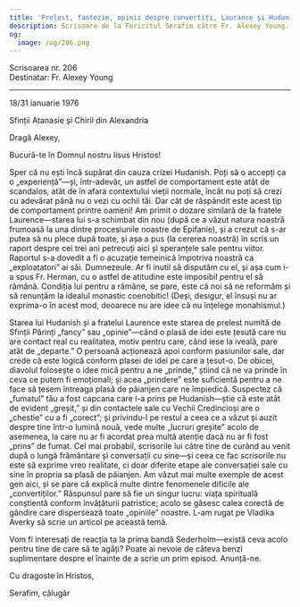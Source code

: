 ```yaml
---
title: 'Prelest, fantezie, opinii despre convertiți, Laurance și Hudanish'
description: Scrisoare de la Fericitul Serafim către Fr. Alexey Young.
og:
  image: /og/206.png
---
```


<div style={{textAlign:'right', fontFamily:'monospace'}}>Scrisoarea nr. 206</div>
<div style={{textAlign:'left', fontFamily:'monospace'}}>Destinatar: Fr. Alexey Young</div>

---

18/31 ianuarie 1976

Sfinții Atanasie și Chiril din Alexandria

Dragă Alexey,

Bucură-te în Domnul nostru Iisus Hristos!

Sper că nu ești încă supărat din cauza crizei Hudanish. Poți să o accepți ca o „experiență”—și, într-adevăr, un astfel de comportament este atât de scandalos, atât de în afara contextului vieții normale, încât nu poți să crezi cu adevărat până nu o vezi cu ochii tăi. Dar cât de răspândit este acest tip de comportament printre oameni! Am primit o dozare similară de la fratele Laurence—starea lui s-a schimbat din nou (după ce a văzut natura noastră frumoasă la una dintre procesiunile noastre de Epifanie), și a crezut că s-ar putea să nu plece după toate, și așa a pus (la cererea noastră) în scris un raport despre cei trei ani petrecuți aici și speranțele sale pentru viitor. Raportul s-a dovedit a fi o acuzație temeinică împotriva noastră ca „exploatatori” ai săi. Dumnezeule. Ar fi inutil să disputăm cu el, și așa cum i-a spus Fr. Herman, cu o astfel de atitudine este imposibil pentru el să rămână. Condiția lui pentru a rămâne, se pare, este că noi să ne reformăm și să renunțăm la idealul monastic coenobitic! (Deși, desigur, el însuși nu ar exprima-o în acest mod, deoarece nu are idee că nu înțelege monahismul.)

Starea lui Hudanish și a fratelui Laurence este starea de prelest numită de Sfinții Părinți „fancy” sau „opinie”—când o plasă de idei este țesută care nu are contact real cu realitatea, motiv pentru care, când iese la iveală, pare atât de „departe.” O persoană acționează apoi conform pasiunilor sale, dar crede că este logică conform plasei de idei pe care a țesut-o. De obicei, diavolul folosește o idee mică pentru a ne „prinde,” știind că ne va prinde în ceva ce putem fi emoționali; și acea „prindere” este suficientă pentru a ne face să țesem întreaga plasă de păianjen care ne împiedică. Suspectez că „fumatul” tău a fost capcana care l-a prins pe Hudanish—știe că este atât de evident „greșit,” și din contactele sale cu Vechii Credincioși are o „chestie” cu a fi „corect”; și privindu-l pe restul a ceea ce a văzut și auzit despre tine într-o lumină nouă, vede multe „lucruri greșite” acolo de asemenea, la care nu ar fi acordat prea multă atenție dacă nu ar fi fost „prins” de fumat. Cel mai probabil, scrisorile lui către tine de curând au venit după o lungă frământare și conversații cu sine—și ceea ce fac scrisorile nu este să exprime vreo realitate, ci doar diferite etape ale conversației sale cu sine în propria sa plasă de păianjen. Am văzut mai multe exemple de acest gen aici, și se pare că explică multe dintre fenomenele dificile ale „convertiților.” Răspunsul pare să fie un singur lucru: viața spirituală conștientă conform învățăturii patristice; acolo se găsesc calea corectă de gândire care dispersează toate „opiniile” noastre. L-am rugat pe Vladika Averky să scrie un articol pe această temă.

Vom fi interesați de reacția ta la prima bandă Sederholm—există ceva acolo pentru tine de care să te agăți? Poate ai nevoie de câteva benzi suplimentare despre el înainte de a scrie un prim episod. Anunță-ne.

Cu dragoste în Hristos,

Serafim, călugăr
